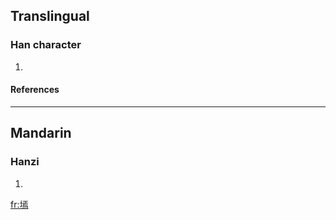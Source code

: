 ==Translingual==
===Han character===
{{Han char|rn=32|rad=土|as=11|sn=14|four=|canj=土一卜火 (GMYF)}}
# {{defn|Han|sort=土11}}
====References====
{{Han ref|kx=0238.191|dkj=05439|dj=0476.250|hdz=10477.070|uh=5895|ud=22677}}
----
==Mandarin==
===Hanzi===
{{cmn-hanzi|pin=[[yàn]] (yan4)|wg=yen<sup>4</sup>}}
# {{defn|Mandarin}}

[[fr:墕]]